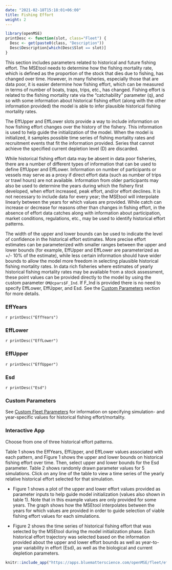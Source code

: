 ```yaml
---
date: "2021-02-18T15:18:01+06:00"
title: Fishing Effort
weight: 2
---
```


```r
library(openMSE)
printDesc <- function(slot, class="Fleet") {
  Desc <- get(paste0(class, "Description"))
  Desc$Description[which(Desc$Slot == slot)]
}
```

This section includes parameters related to historical and future fishing effort. The MSEtool needs to determine how the fishing mortality rate, which is defined as the proportion of the stock that dies due to fishing, has changed over time. However, in many fisheries, especially those that are data poor, it is easier determine how fishing effort, which can be measured in terms of number of boats, traps, trips, etc., has changed. Fishing effort is related to the fishing mortality rate via the "catchability" parameter (q), and so with some information about historical fishing effort (along with the other information provided) the model is able to infer plausible historical fishing mortality rates. 


The EffUpper and EffLower slots provide a way to include information on how fishing effort changes over the history of the fishery. This information is used to help guide the initialization of the model. When the model is initialized, it samples possible time series of fishing mortality rates and recruitment events that fit the information provided. Series that cannot achieve the specified current depletion level (D) are discarded. 

While historical fishing effort data may be absent in data poor fisheries, there are a number of different types of information that can be used to define EffUpper and EffLower. Information on number of participants or vessels may serve as a proxy if direct effort data (such as number of trips or trawl hours) are not available. Information from older participants may also be used to determine the years during which the fishery first developed, when effort increased, peak effort, and/or effort declines. It is not necessary to include data for every year; the MSEtool will interpolate linearly between the years for which values are provided. While catch can increase or decrease for reasons other than changes in fishing effort, in the absence of effort data catches along with information about participation, market conditions, regulations, etc., may be used to identify historical effort patterns.  

The width of the upper and lower bounds can be used to indicate the level of confidence in the historical effort estimates. More precise effort estimates can be parameterized with smaller ranges between the upper and lower bounds (for example, EffUpper and EffLower are parameterized as +/- 10% of the estimate), while less certain information should have wider bounds to allow the model more freedom in selecting plausible historical fishing mortality rates. In data rich fisheries where estimates of yearly historical fishing mortality rates may be available from a stock assessment, these point values can be provided directly to the model by using the custom parameter `OM@cpars$F_Ind`. If F_Ind is provided there is no need to specify EffLower, EffUpper, and Esd. See the [Custom Parameters]() section for more details.

### EffYears
`r printDesc("EffYears")` 

### EffLower
`r printDesc("EffLower")`  

### EffUpper
`r printDesc("EffUpper")` 

### Esd
`r printDesc("Esd")`

### Custom Parameters
See [Custom Fleet Parameters](/features-custom-parameters/3-fleet/) for information on specifying simulation- and year-specific values for historical fishing effort/mortality.

### Interactive App 
Choose from one of three historical effort patterns. 

Table 1 shows the EffYears, EffUpper, and EffLower values associated with each pattern, and Figure 1 shows the upper and lower bounds on historical fishing effort over time. Then, select upper and lower bounds for the Esd parameter. Table 2 shows randomly drawn parameter values for 5 simulations. Click on any line of the table to view a time series of the yearly relative historical effort selected for that simulation. 

* Figure 1 shows a plot of the upper and lower effort values provided as parameter inputs to help guide model initialization (values also shown in table 1). Note that in this example values are only provided for some years. The graph shows how the MSEtool interpolates between the years for which values are provided in order to guide selection of viable fishing effort values for each simulations.

* Figure 2 shows the time series of historical fishing effort that was selected by the MSEtool during the model initialization phase. Each historical effort trajectory was selected based on the information provided about the upper and lower effort bounds as well as year-to-year variability in effort (Esd), as well as the biological and current depletion parameters. 

<!-- (link to place where model initialization is explained at some point?). -->

```r
knitr::include_app("https://apps.bluematterscience.com/openMSE/fleet/effort",height="1150px") 
```

